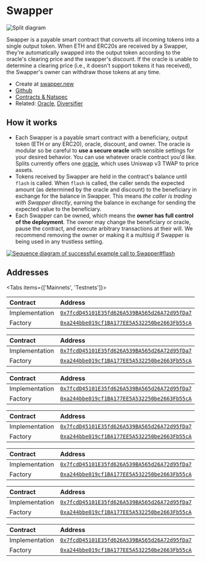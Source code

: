 
# Swapper

![Split diagram](./img/swapper_diagram.png)

Swapper is a payable smart contract that converts all incoming tokens into a
single output token. When ETH and ERC20s are received by a Swapper, they're
automatically swapped into the output token according to the oracle's clearing
price and the swapper's discount. If the oracle is unable to determine a
clearing price (i.e., it doesn't support tokens it has received), the Swapper's
owner can withdraw those tokens at any time.

- Create at [swapper.new](https://app.splits.org/new/swapper/)
- [Github](https://github.com/0xSplits/splits-swapper)
- [Contracts & Natspec](https://github.com/0xSplits/splits-swapper/tree/main/src)
- Related: [Oracle](/core/oracle), [Diversifier](/templates/diversifier)

## How it works

- Each Swapper is a payable smart contract with a beneficiary, output token (ETH
  or any ERC20), oracle, discount, and owner. The oracle is modular so be
  careful to **use a secure oracle** with sensible settings for your desired
  behavior. You can use whatever oracle contract you'd like. Splits currently
  offers one [oracle](/core/oracle), which uses Uniswap v3 TWAP to price assets.
- Tokens received by Swapper are held in the contract's balance until `flash` is
  called. When `flash` is called, the caller sends the expected amount (as
  determined by the oracle and discount) to the beneficiary in exchange for the
  balance in Swapper. This means _the caller is trading with Swapper directly_,
  earning the balance in exchange for sending the expected value to the
  beneficiary.
- Each Swapper can be owned, which means the **owner has full control of the
  deployment**. The owner may change the beneficiary or oracle, pause the
  contract, and execute arbitrary transactions at their will. We recommend
  removing the owner or making it a multisig if Swapper is being used in any
  trustless setting.

[![Sequence diagram of successful example call to Swapper#flash](https://mermaid.ink/svg/pako:eNqNlMtu2zAQRX-FYGGoRW3UiB3b0CKApVpAFkGQJuim6mIsjRIiFKmSo7RG4H8vKcGxZalBN3pwztyZy9crz3SOPOSj0WuqGBNKUMiaT8YCesISg5AFW7AYjE9Hv4MRsJVogze8CRZaUQKlkDuf5yF5SGyT8Q_FWmrjwx8W0fJiNe0AlRElmN2RSWbJPFkMMZE2OZp31SxmWuUdvcVms4yWw9S54nS-XF12WchIvAAJrf4DJjQkOtXXl9E8iQehc735bLaK10FL7v3LPfajUapSZfFXjSrDrwIeDZSeaLkHA05kcnX1-f43VBWaa0XoENImbFY3kWCfWrZHnKSFrOiBPnxrIJMYskeku1oTrktdK7It1wYdNnlTgdP4QccRA939YGRA2QIN8_uNkX5G9dF-Yj97XQxk23aosReDlFvInv9l81jfV918iy-mzP0a_YLsC6tg55PPynZm6eivZyxChYXI_IJ2LDVuHvRJuO9rMuCLNIHs5L3TVrv6IeNjXqIpQeTuaDfHM-XNsU25a5n76U2520yOg5r0_U5lPCRT45jXVQ502Fc8LEBaN4q5cCVu2ruiuTL2fwHX4Vpz?type=png)](https://mermaid.live/edit#pako:eNqNlMtu2zAQRX-FYGGoRW3UiB3b0CKApVpAFkGQJuim6mIsjRIiFKmSo7RG4H8vKcGxZalBN3pwztyZy9crz3SOPOSj0WuqGBNKUMiaT8YCesISg5AFW7AYjE9Hv4MRsJVogze8CRZaUQKlkDuf5yF5SGyT8Q_FWmrjwx8W0fJiNe0AlRElmN2RSWbJPFkMMZE2OZp31SxmWuUdvcVms4yWw9S54nS-XF12WchIvAAJrf4DJjQkOtXXl9E8iQehc735bLaK10FL7v3LPfajUapSZfFXjSrDrwIeDZSeaLkHA05kcnX1-f43VBWaa0XoENImbFY3kWCfWrZHnKSFrOiBPnxrIJMYskeku1oTrktdK7It1wYdNnlTgdP4QccRA939YGRA2QIN8_uNkX5G9dF-Yj97XQxk23aosReDlFvInv9l81jfV918iy-mzP0a_YLsC6tg55PPynZm6eivZyxChYXI_IJ2LDVuHvRJuO9rMuCLNIHs5L3TVrv6IeNjXqIpQeTuaDfHM-XNsU25a5n76U2520yOg5r0_U5lPCRT45jXVQ502Fc8LEBaN4q5cCVu2ruiuTL2fwHX4Vpz)

## Addresses

<Tabs items={['Mainnets', 'Testnets']}>

<Tab>

<Toggle title="Ethereum – 1">

| Contract       | Address                                                                                                                      |
| :------------- | :--------------------------------------------------------------------------------------------------------------------------- |
| Implementation | [`0x7fcdD45101E35fd626A539BA565d26A72d95fDa7`](https://etherscan.io/address/0x7fcdD45101E35fd626A539BA565d26A72d95fDa7#code) |
| Factory        | [`0xa244bbe019cf1BA177EE5A532250be2663Fb55cA`](https://etherscan.io/address/0xa244bbe019cf1BA177EE5A532250be2663Fb55cA#code) |

</Toggle>

<Toggle title="Base – 8453">

| Contract       | Address                                                                                                                      |
| :------------- | :--------------------------------------------------------------------------------------------------------------------------- |
| Implementation | [`0x7fcdD45101E35fd626A539BA565d26A72d95fDa7`](https://basescan.org/address/0x7fcdD45101E35fd626A539BA565d26A72d95fDa7#code) |
| Factory        | [`0xa244bbe019cf1BA177EE5A532250be2663Fb55cA`](https://basescan.org/address/0xa244bbe019cf1BA177EE5A532250be2663Fb55cA#code) |

</Toggle>

<Toggle title="Optimism – 10">

| Contract       | Address                                                                                                                                 |
| :------------- | :-------------------------------------------------------------------------------------------------------------------------------------- |
| Implementation | [`0x7fcdD45101E35fd626A539BA565d26A72d95fDa7`](https://optimistic.etherscan.io/address/0x7fcdD45101E35fd626A539BA565d26A72d95fDa7#code) |
| Factory        | [`0xa244bbe019cf1BA177EE5A532250be2663Fb55cA`](https://optimistic.etherscan.io/address/0xa244bbe019cf1BA177EE5A532250be2663Fb55cA#code) |

</Toggle>

<Toggle title="Polygon – 137">

| Contract       | Address                                                                                                                         |
| :------------- | :------------------------------------------------------------------------------------------------------------------------------ |
| Implementation | [`0x7fcdD45101E35fd626A539BA565d26A72d95fDa7`](https://polygonscan.com/address/0x7fcdD45101E35fd626A539BA565d26A72d95fDa7#code) |
| Factory        | [`0xa244bbe019cf1BA177EE5A532250be2663Fb55cA`](https://polygonscan.com/address/0xa244bbe019cf1BA177EE5A532250be2663Fb55cA#code) |

</Toggle>

<Toggle title="Arbitrum – 42161">

| Contract       | Address                                                                                                                     |
| :------------- | :-------------------------------------------------------------------------------------------------------------------------- |
| Implementation | [`0x7fcdD45101E35fd626A539BA565d26A72d95fDa7`](https://arbiscan.io/address/0x7fcdD45101E35fd626A539BA565d26A72d95fDa7#code) |
| Factory        | [`0xa244bbe019cf1BA177EE5A532250be2663Fb55cA`](https://arbiscan.io/address/0xa244bbe019cf1BA177EE5A532250be2663Fb55cA#code) |

</Toggle>

</Tab>

<Tab>

<Toggle title="Goerli – 5">

| Contract       | Address                                                                                                                             |
| :------------- | :---------------------------------------------------------------------------------------------------------------------------------- |
| Implementation | [`0x7fcdD45101E35fd626A539BA565d26A72d95fDa7`](https://goerli.etherscan.io/address/0x7fcdD45101E35fd626A539BA565d26A72d95fDa7#code) |
| Factory        | [`0xa244bbe019cf1BA177EE5A532250be2663Fb55cA`](https://goerli.etherscan.io/address/0xa244bbe019cf1BA177EE5A532250be2663Fb55cA#code) |

</Toggle>

<Toggle title="Sepolia – 11155111">

| Contract       | Address                                                                                                                              |
| :------------- | :----------------------------------------------------------------------------------------------------------------------------------- |
| Implementation | [`0x7fcdD45101E35fd626A539BA565d26A72d95fDa7`](https://sepolia.etherscan.io/address/0x7fcdD45101E35fd626A539BA565d26A72d95fDa7#code) |
| Factory        | [`0xa244bbe019cf1BA177EE5A532250be2663Fb55cA`](https://sepolia.etherscan.io/address/0xa244bbe019cf1BA177EE5A532250be2663Fb55cA#code) |

</Toggle>

</Tab>

</Tabs>
